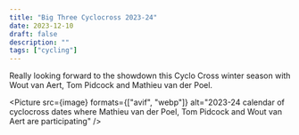 ```yaml
---
title: "Big Three Cyclocross 2023-24"
date: 2023-12-10
draft: false
description: ""
tags: ["cycling"]
---
```



Really looking forward to the showdown this Cyclo Cross winter season with Wout van Aert, Tom Pidcock and Mathieu van der Poel.

<Picture
    src={image}
    formats={["avif", "webp"]}
    alt="2023-24 calendar of cyclocross dates where Mathieu van der Poel, Tom Pidcock and Wout van Aert are participating"
/>
